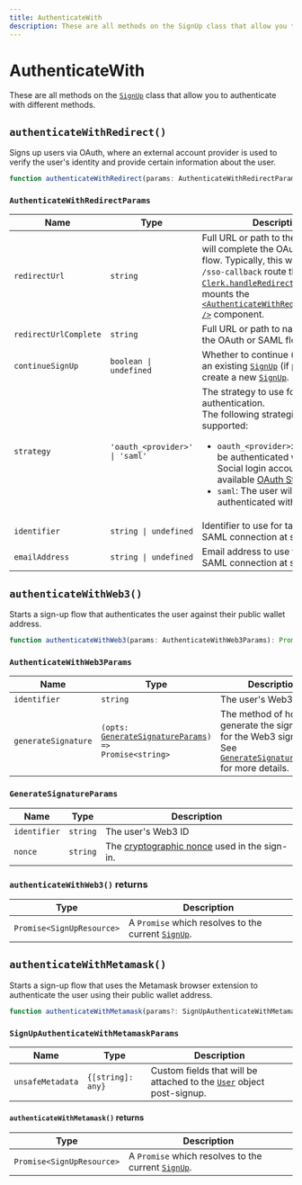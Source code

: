 ---
title: AuthenticateWith
description: These are all methods on the SignUp class that allow you to authenticate with different methods.
---

# AuthenticateWith

These are all methods on the [`SignUp`][signup-ref] class that allow you to authenticate with different methods.

## `authenticateWithRedirect()`

Signs up users via OAuth, where an external account provider is used to verify the user's identity and provide certain information about the user.

```typescript
function authenticateWithRedirect(params: AuthenticateWithRedirectParams): Promise<void>;
```

### `AuthenticateWithRedirectParams`

| Name | Type | Description |
| --- | --- | --- |
| `redirectUrl` | `string` | Full URL or path to the route that will complete the OAuth or SAML flow. Typically, this will be a simple `/sso-callback` route that calls [`Clerk.handleRedirectCallback`](/docs/references/javascript/clerk/handle-navigation#handle-redirect-callback) or mounts the [`<AuthenticateWithRedirectCallback />`](/docs/components/control/authenticate-with-callback) component. |
| `redirectUrlComplete` | `string` | Full URL or path to navigate after the OAuth or SAML flow completes. |
| `continueSignUp` | `boolean \| undefined` | Whether to continue (i.e. PATCH) an existing [`SignUp`][signup-ref] (if present) or create a new [`SignUp`][signup-ref]. |
| `strategy` | `'oauth_<provider>' \| 'saml'` | The strategy to use for authentication.<br />The following strategies are supported:<br /><ul><li>`oauth_<provider>`: The user will be authenticated with their Social login account. See available [OAuth Strategies](/docs/references/javascript/types/oauth-strategy).</li><li>`saml`: The user will be authenticated with SAML.</li></ul> |
| `identifier` | `string \| undefined` | Identifier to use for targeting a SAML connection at sign-up. |
| `emailAddress` | `string \| undefined` | Email address to use for targeting a SAML connection at sign-up. |

## `authenticateWithWeb3()`

Starts a sign-up flow that authenticates the user against their public wallet address.

```typescript
function authenticateWithWeb3(params: AuthenticateWithWeb3Params): Promise<SignUpResource>;
```

### `AuthenticateWithWeb3Params`

| Name | Type | Description |
| --- | --- | --- |
| `identifier` | `string` | The user's Web3 ID |
| `generateSignature` | <code>(opts: [GenerateSignatureParams](#generate-signature-params)) => Promise\<string\></code> | The method of how to generate the signature for the Web3 sign-in. See [`GenerateSignatureParams`](#generate-signature-params) for more details. |

### `GenerateSignatureParams`

| Name | Type | Description |
| --- | --- | --- |
| `identifier` | `string` | The user's Web3 ID |
| `nonce` | `string` | The [cryptographic nonce](https://en.wikipedia.org/wiki/Cryptographic_nonce) used in the sign-in. |

### `authenticateWithWeb3()` returns

| Type | Description |
| --- | --- |
| `Promise<SignUpResource>` | A `Promise` which resolves to the current [`SignUp`][signup-ref]. |

## `authenticateWithMetamask()`

Starts a sign-up flow that uses the Metamask browser extension to authenticate the user using their public wallet address.

```typescript
function authenticateWithMetamask(params?: SignUpAuthenticateWithMetamaskParams): Promise<SignUpResource>;
```

### `SignUpAuthenticateWithMetamaskParams`

| Name | Type | Description |
| --- | --- | --- |
| `unsafeMetadata` | `{[string]: any}` | Custom fields that will be attached to the [`User`](/docs/references/javascript/user/user) object post-signup. |

#### `authenticateWithMetamask()` returns

| Type | Description |
| --- | --- |
| `Promise<SignUpResource>` | A `Promise` which resolves to the current [`SignUp`][signup-ref]. |

[signup-ref]: /docs/references/javascript/sign-up/sign-up